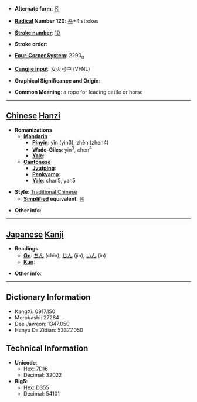 * '''Alternate form''': [[纼]]

* '''[[Wiktionary:Chinese radical index| Radical]] Number 120''': [[Wiktionary:Chinese radical index 糸|糸]]+4 strokes

* '''[[Wiktionary:Chinese total strokes index|Stroke number]]''': [[Wiktionary:Chinese total strokes index 10|10]]

* '''Stroke order''': 

* '''[[Wiktionary:Chinese four corner index|Four-Corner System]]''': 2290<sub>0</sub>

* '''[[Wiktionary:Chinese Cangjie index|Cangjie input]]''': 女火弓中 (VFNL)

* '''Graphical Significance and Origin''': 

* '''Common Meaning''': a rope for leading cattle or horse

----

== [[Chinese]] [[Hanzi]] ==

* '''Romanizations'''
** '''[[Mandarin]]'''
*** '''[[Pinyin]]''': yǐn (yin3), zhèn (zhen4)
*** '''[[Wade-Giles]]''': yin<sup>3</sup>, chen<sup>4</sup>
*** '''[[Yale]]''': 
** '''[[Cantonese]]'''
*** '''[[Jyutping]]''':
*** '''[[Penkyamp]]''': 
*** '''[[Yale]]''': chan5, yan5

* '''Style''': [[Traditional Chinese]] 
** '''[[Simplified Chinese|Simplified]] equivalent''': [[纼]]

* '''Other info''': 

----

== [[Japanese]] [[Kanji]] ==

* '''Readings'''
** '''[[On]]''': [[ちん]] (chin), [[じん]] (jin), [[いん]] (in)
** '''[[Kun]]''': 

* '''Other info''':  

----

== Dictionary Information ==

* KangXi: 0917.150
* Morobashi: 27284
* Dae Jaweon: 1347.050
* Hanyu Da Zidian: 53377.050

== Technical Information ==

* '''Unicode''':
** Hex: 7D16
** Decimal: 32022
* '''Big5''':
** Hex: D355
** Decimal: 54101
